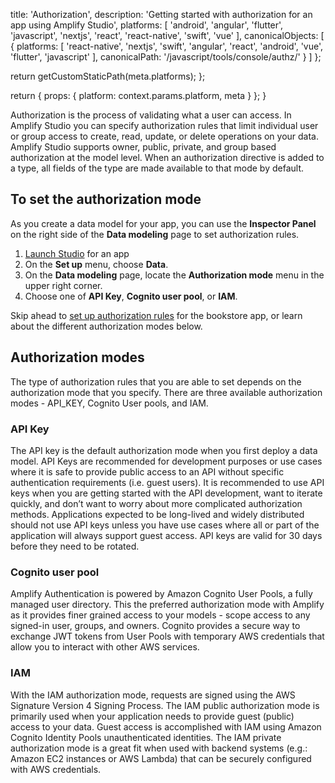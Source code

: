 
  title: 'Authorization',
  description:
    'Getting started with authorization for an app using Amplify Studio',
  platforms: [
    'android',
    'angular',
    'flutter',
    'javascript',
    'nextjs',
    'react',
    'react-native',
    'swift',
    'vue'
  ],
  canonicalObjects: [
    {
      platforms: [
        'react-native',
        'nextjs',
        'swift',
        'angular',
        'react',
        'android',
        'vue',
        'flutter',
        'javascript'
      ],
      canonicalPath: '/javascript/tools/console/authz/'
    }
  ]
};

  return getCustomStaticPath(meta.platforms);
};

  return {
    props: {
      platform: context.params.platform,
      meta
    }
  };
}

Authorization is the process of validating what a user can access. In Amplify Studio you can specify authorization rules that limit individual user or group access to create, read, update, or delete operations on your data. Amplify Studio supports owner, public, private, and group based authorization at the model level. When an authorization directive is added to a type, all fields of the type are made available to that mode by default.

## To set the authorization mode

As you create a data model for your app, you can use the **Inspector Panel** on the right side of the **Data modeling** page to set authorization rules.

1. [Launch Studio](/[platform]/tools/console/adminui/start/#log-into-the-amplify-console) for an app
2. On the **Set up** menu, choose **Data**.
3. On the **Data modeling** page, locate the **Authorization mode** menu in the upper right corner.
4. Choose one of **API Key**, **Cognito user pool**, or **IAM**.

Skip ahead to [set up authorization rules](/[platform]/tools/console/authz/permissions/) for the bookstore app, or learn about the different authorization modes below.

## Authorization modes

The type of authorization rules that you are able to set depends on the authorization mode that you specify. There are three available authorization modes - API_KEY, Cognito User pools, and IAM.

### API Key

The API key is the default authorization mode when you first deploy a data model. API Keys are recommended for development purposes or use cases where it is safe to provide public access to an API without specific authentication requirements (i.e. guest users). It is recommended to use API keys when you are getting started with the API development, want to iterate quickly, and don’t want to worry about more complicated authorization methods. Applications expected to be long-lived and widely distributed should not use API keys unless you have use cases where all or part of the application will always support guest access. API keys are valid for 30 days before they need to be rotated.

### Cognito user pool

Amplify Authentication is powered by Amazon Cognito User Pools, a fully managed user directory. This the preferred authorization mode with Amplify as it provides finer grained access to your models - scope access to any signed-in user, groups, and owners. Cognito provides a secure way to exchange JWT tokens from User Pools with temporary AWS credentials that allow you to interact with other AWS services.

### IAM

With the IAM authorization mode, requests are signed using the AWS Signature Version 4 Signing Process. The IAM public authorization mode is primarily used when your application needs to provide guest (public) access to your data. Guest access is accomplished with IAM using Amazon Cognito Identity Pools unauthenticated identities. The IAM private authorization mode is a great fit when used with backend systems (e.g.: Amazon EC2 instances or AWS Lambda) that can be securely configured with AWS credentials.
